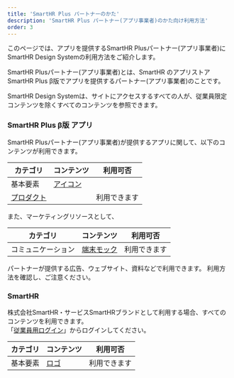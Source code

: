 ```yaml
---
title: 'SmartHR Plus パートナーのかた'
description: 'SmartHR Plus パートナー(アプリ事業者)のかた向け利用方法'
order: 3
---
```


このページでは、アプリを提供するSmartHR Plusパートナー(アプリ事業者)にSmartHR Design Systemの利用方法をご紹介します。

SmartHR Plusパートナー(アプリ事業者)とは、SmartHR のアプリストア SmartHR Plus β版でアプリを提供するパートナー(アプリ事業者)のことです。

SmartHR Design Systemは、サイトにアクセスするすべての人が、従業員限定コンテンツを除くすべてのコンテンツを参照できます。  


### SmartHR Plus β版 アプリ

SmartHR Plusパートナー(アプリ事業者)が提供するアプリに関して、以下のコンテンツが利用できます。

| カテゴリ | コンテンツ | 利用可否 |
| --- | --- | --- |
| 基本要素 | [アイコン](/basics/icons/) |  |
| [プロダクト](/products) |  | 利用できます |

また、マーケティングリソースとして、

| カテゴリ | コンテンツ | 利用可否 |
| --- | --- | --- |
| コミュニケーション | [端末モック]() | 利用できます |

パートナーが提供する広告、ウェブサイト、資料などで利用できます。
利用方法を確認し、ご注意ください。

### SmartHR

株式会社SmartHR・サービスSmartHRブランドとして利用する場合、すべてのコンテンツを利用できます。  
「[従業員用ログイン](/login)」からログインしてください。

| カテゴリ | コンテンツ | 利用可否 |
| --- | --- | --- |
| 基本要素 | [ロゴ](/basics/logos) | 利用できます |
